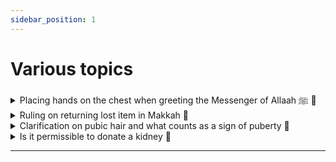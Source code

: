 ```yaml
---
sidebar_position: 1
---
```


# Various topics

<details>
<summary style={{fontWeight: "bold"}}>
Placing hands on the chest when greeting the Messenger of Allaah ﷺ 📃
</summary>

**Q:** May Allaah reward you. The questioner says: What is the ruling on placing the hands on the chest and bowing when greeting the Messenger of Allaah, may Allaah’s prayers and peace be upon him?

**A:** Our Prophet, may Allaah’s prayers and peace be upon him, is obligatory for a Muslim to have good manners with him, both alive and dead. He, may Allaah’s prayers and peace be upon him, was blessed alive and dead, and nothing of his honor changed with his death, may Allaah’s prayers and peace be upon him. Allaah decreed death for him like all other human beings. But his honor and grace remain. He is dead, may Allaah bless him and grant him peace, buried in his grave. And whoever comes to greet him must be display good manners with him May Allaah bless him and grant him peace. And the greatest etiquette is not to commit shirk while greeting the Prophet, may Allaah bless him and grant him peace. He does not say, O Messenger of Allaah, grant me wealth, O Messenger of Allaah, relieve my anxiety. Because if the Prophet, may Allaah’s prayers and peace be upon him, heard this while he was alive, he would have been very angry, because it is associating partners with Allaah Almighty. One of the great etiquettes is that the servant avoids innovations while greeting the Prophet, may Allaah’s prayers and peace be upon him. And it is from good manners to avoid being in the form like the standing in prayer, because this standing is for Allaah and not for any of Allaah’s creation. As if he puts the right hand on the left and lowers his head to the ground while greeting the Prophet, may Allaah’s prayers and peace be upon him, at his grave, bowing. All of this must be avoided. But a person stands while greeting the Prophet, may Allaah bless him and grant him peace, with manners. He does not appear here and there, nor does he shout and call, but he behaves with the Messenger of Allaah, may Allaah’s prayers and peace be upon him, while he is dead, as if he were meeting him while he was alive. It is bad manners that we see these days taking pictures at the grave, either to take pictures of the grave, or for a person to take pictures of himself at the grave. He comes with his back to the grave, then brings a camera and takes pictures with the grave. This is very bad manners with the Messenger of Allaah, may Allaah’s prayers and peace be upon him.

</details>

<details>
<summary style={{fontWeight: "bold"}}>
Ruling on returning lost item in Makkah 📃
</summary>

**Q:** May Allaah reward you, says the questioner. One of them assigned me to return a lost item that he took from Makkah two years ago. He took it during his stay in Makkah and he was performing Umrah. Then one of his companions needed some money, so he gave him from this lost item, and after the period ended, he transferred the amount to his country. Then, now he wants to return it to the safety deposit box in the Great Mosque of Mecca. He says the exchange rate has increased, so should he return its amount? Or return it at the price of today?

**A:** I don't know what kind of lost item it is. And the lost item of Mecca is never owned, and it is not permissible to capture it except for identifier. And this is what our brother did, he made a mistake. He must ask Allaah for forgiveness for what he did. And he must return it. If it was money in Saudi riyals, for example. It is returned by SAR. I mean, if he picked up an amount of money in Saudi riyals, and the price of his country's currency was stronger than the price of the Saudi riyal. Currencies fluctuate. We realize that the Sudanese pound is at 5 riyals. Today, the people of Sudan tell you about its value. The riyal is 9 riyals for 9 pounds, so the Saudi riyal must be returned, not the currency. He returns it in Saudi riyals. He also took it and delivered it to the trusts, and what I see and ask Allaah to forgive me out of precaution for his brother that with his return, he gives the same in charity with the intention of its owner. Why? Because when he took it, he withheld it from its owner for a year or two. Perhaps its owner came back asking about it and did not find it and despaired and left it. As a matter of precaution to discharge the obligation, I see that my brother should return it as he did and hand it over to the officials in the Sacred Mosque for the lost items, and more than that, give the same amount in charity with the intention of its owner. By this he discharged his obligation, Allaah Almighty willing. yes

</details>

<details>
<summary style={{fontWeight: "bold"}}>
Clarification on pubic hair and what counts as a sign of puberty 📃
</summary>

**Q:** May Allaah protect you, there are many questions, and they also ask for more clarification about the differentiation or criteria for differentiating between the hair which is considered a sign of puberty and other than that.

**A:** Of course, this is something that is realized by creation. Pubic area has hair around it, even with a small child. But this hair that grows from the beginning is short and soft. This is not a sign of puberty. Rather, the sign of puberty is the strong, coarse hair that is somewhat coarse. This is the hair that is a sign of puberty, and I cannot explain more than this, yes.

</details>

<details>
<summary style={{fontWeight: "bold"}}>
Is it permissible to donate a kidney 📃
</summary>

**Q:** May Allaah bless you, the questioner says, is it permissible to donate a kidney?

**A:** Contemporary scholars agreed that organs may not be sold at all. It is forbidden to take payment for an organ from the organss. Because a person does not own his body for him to take compensation for it. As for organ donation, there are two types of organs: a type without which life cannot be, or without which life is incomplete. Like the heart, for example. What person can live without a heart? Like the eye, for example. A person lives with one eye, but life is not complete with one eye. These organs may not be donated. The second type is organs that a person can live if he donates them. Like the kidneys. If a person donates a kidney he can live with the other kidney. Like the liver, if a person donates a part of it, he can live and even grow it again. Here, the scholars differed regarding the ruling on organ donation, so a group of contemporary scholars held a position that it is permissible to donate organs because this is a form of charity and it saves lives. And Allaah Almighty commanded justice and goodness. They said our bodies yes they do not belong to us. But Allaah, who created our bodies, commanded us to do good. This is a favor. It saves from destruction. It is a good thing and there is no objection to it. Some people of knowledge, such as Imam Al-Albani, may Allaah have mercy on him, went to prohibit organ donation. Some scholars, such as our sheikh, Sheikh Ibn Baz, may Allaah have mercy on him, remained silent about it. Our sheikh has a fatwa forbidding it, and he has a fatwa for refraining from the issue. And what is apparent to me, and Allaah knows best, is the permissibility of organ donation. Because it is good. There is nothing legally prohibiting from it. Because it is well indicated by the general texts. There is nothing legally preventing it. This is the clarification of the organs. This is in regards to donation from a living person. As for donating after death, those who see the permissibility say that it is permissible to donate every useful organ. This means that a person may write a will or sign a donation document while he is alive, that if he dies, he will donate his organs. If he dies immediately after his death, the heart is taken, and the liver is taken. The cornea of the eye is taken and the good kidneys are taken. Those who see it as permissible say that it is permissible to donate every useful organ here. And those who do not see the permissibility in the first place say that this donation is not permissible. Because it entails splitting the body of the dead. And breaking the bone of the dead is like breaking it alive. They said it is forbidden. And those who see the permissibility say that splitting the body while it is alive is permissible for the interest and more so when he is dead. In any case, and I ask Allaah to forgive me, I think that the most correct view is that it is permissible to donate organs that do not harm during life, I mean, donating them during life. And donating all beneficial organs after death is not harmful. Yeah. Brothers, always if I give fatwa, I give fatwa with my knowledge. I do not oblige anyone to take my fatwa. I do not prevent from other statements made by scholars. But I display the knowledge. Whoever accepts the fatwa and is convinced of it, that is it, and whoever does not take it, there is no harm. Because some of them are really fools. If they hear from me or someone else who issues a fatwa that contradicts a fatwa of a great scholar and the issue is controversial, they say how does he contradict so-and-so? This is not based on knowledge. Jurisprudence is based on correct evidence and proper consideration. A person issues fatwas based on his knowledge. As for you, O listener, it is obligatory for you to take what is correct, so whatever appears to you to be correct, it is obligatory for you to adhere, yes.

</details> 

---